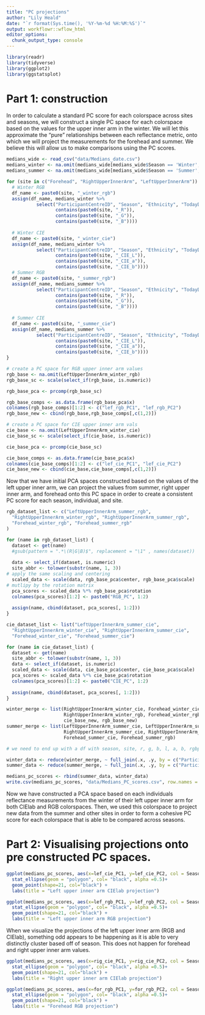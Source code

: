 ```yaml
---
title: "PC projections"
author: "Lily Heald"
date: "`r format(Sys.time(), '%Y-%m-%d %H:%M:%S')`"
output: workflowr::wflow_html
editor_options:
  chunk_output_type: console
---
```


```r
library(readr)
library(tidyverse)
library(ggplot2)
library(ggstatsplot)
```

# Part 1: construction

In order to calculate a standard PC score for each colorspace across sites and seasons, we will construct a single PC space for each colorspace based on the values for the upper inner arm in the winter. We will let this approximate the "pure" relationships between each reflectance metric, onto which we will project the measurements for the forehead and summer. We believe this will allow us to make comparisons using the PC scores. 

```r
medians_wide <- read_csv("data/Medians_date.csv")
medians_winter <- na.omit(medians_wide[medians_wide$Season == 'Winter',])
medians_summer <- na.omit(medians_wide[medians_wide$Season == 'Summer',])

for (site in c("Forehead", "RightUpperInnerArm", "LeftUpperInnerArm")) {
  # Winter RGB
  df_name <- paste0(site, "_winter_rgb")
  assign(df_name, medians_winter %>%
           select("ParticipantCentreID", "Season", "Ethnicity", "TodayDate", "month_year",
                  contains(paste0(site, "_R")),
                  contains(paste0(site, "_G")),
                  contains(paste0(site, "_B"))))
  
  # Winter CIE
  df_name <- paste0(site, "_winter_cie")
  assign(df_name, medians_winter %>%
           select("ParticipantCentreID", "Season", "Ethnicity", "TodayDate", "month_year", 
                  contains(paste0(site, "_CIE_L")),
                  contains(paste0(site, "_CIE_a")),
                  contains(paste0(site, "_CIE_b"))))
  # Summer RGB
  df_name <- paste0(site, "_summer_rgb")
  assign(df_name, medians_summer %>%
           select("ParticipantCentreID", "Season", "Ethnicity", "TodayDate", "month_year",  
                  contains(paste0(site, "_R")),
                  contains(paste0(site, "_G")),
                  contains(paste0(site, "_B"))))
  
  # Summer CIE
  df_name <- paste0(site, "_summer_cie")
  assign(df_name, medians_summer %>%
           select("ParticipantCentreID", "Season", "Ethnicity", "TodayDate", "month_year", 
                  contains(paste0(site, "_CIE_L")),
                  contains(paste0(site, "_CIE_a")),
                  contains(paste0(site, "_CIE_b"))))
}
```

```r
# create a PC space for RGB upper inner arm values
rgb_base <- na.omit(LeftUpperInnerArm_winter_rgb)
rgb_base_sc <- scale(select_if(rgb_base, is.numeric))

rgb_base_pca <- prcomp(rgb_base_sc)

rgb_base_comps <- as.data.frame(rgb_base_pca$x)
colnames(rgb_base_comps)[1:2] <- c("lef_rgb_PC1", "lef_rgb_PC2")
rgb_base_new <- cbind(rgb_base,rgb_base_comps[,c(1,2)])

# create a PC space for CIE upper inner arm vals 
cie_base <- na.omit(LeftUpperInnerArm_winter_cie)
cie_base_sc <- scale(select_if(cie_base, is.numeric))

cie_base_pca <- prcomp(cie_base_sc)

cie_base_comps <- as.data.frame(cie_base_pca$x)
colnames(cie_base_comps)[1:2] <- c("lef_cie_PC1", "lef_cie_PC2")
cie_base_new <- cbind(cie_base,cie_base_comps[,c(1,2)])
```

Now that we have initial PCA spaces constructed based on the values of the left upper inner arm, we can project the values from summer, right upper inner arm, and forehead onto this PC space in order to create a consistent PC score for each season, individual, and site. 

```r
rgb_dataset_list <- c("LeftUpperInnerArm_summer_rgb",
  "RightUpperInnerArm_winter_rgb", "RightUpperInnerArm_summer_rgb",
  "Forehead_winter_rgb", "Forehead_summer_rgb"
)

for (name in rgb_dataset_list) {
  dataset <- get(name)
  #gsub(pattern = ".*\(R|G|B)$", replacement = "\1" , names(dataset))
  
  data <- select_if(dataset, is.numeric)
  site_abbr <- tolower(substr(name, 1, 3))
# apply the same scaling and centering
  scaled_data <- scale(data, rgb_base_pca$center, rgb_base_pca$scale)
# mutlipy by the rotation matrix
  pca_scores <- scaled_data %*% rgb_base_pca$rotation
  colnames(pca_scores)[1:2] <- paste0("RGB_PC", 1:2)
  
  assign(name, cbind(dataset, pca_scores[, 1:2]))
}

cie_dataset_list <- list("LeftUpperInnerArm_summer_cie",
  "RightUpperInnerArm_winter_cie", "RightUpperInnerArm_summer_cie",
  "Forehead_winter_cie", "Forehead_summer_cie")

for (name in cie_dataset_list) {
  dataset <- get(name)
  site_abbr <- tolower(substr(name, 1, 3))
  data <- select_if(dataset, is.numeric)
  scaled_data <- scale(data, cie_base_pca$center, cie_base_pca$scale)
  pca_scores <- scaled_data %*% cie_base_pca$rotation
  colnames(pca_scores)[1:2] <- paste0("CIE_PC", 1:2)
  
  assign(name, cbind(dataset, pca_scores[, 1:2]))
}

winter_merge <- list(RightUpperInnerArm_winter_cie, Forehead_winter_cie,
                     RightUpperInnerArm_winter_rgb, Forehead_winter_rgb, 
                     cie_base_new, rgb_base_new)
summer_merge <- list(LeftUpperInnerArm_summer_cie, LeftUpperInnerArm_summer_rgb, 
                     RightUpperInnerArm_summer_cie, RightUpperInnerArm_summer_rgb,
                     Forehead_summer_cie, Forehead_summer_rgb)

# we need to end up with a df with season, site, r, g, b, l, a, b, rgbpc1, rgbpc2, ciepc1, ciepc2

winter_data <- reduce(winter_merge, ~ full_join(.x, .y, by = c("ParticipantCentreID", "Season", "Ethnicity", "TodayDate", "month_year")))
summer_data <- reduce(summer_merge, ~ full_join(.x, .y, by = c("ParticipantCentreID", "Season", "Ethnicity",  "TodayDate", "month_year")))

medians_pc_scores <- rbind(summer_data, winter_data)
write.csv(medians_pc_scores, "data/Medians_PC_scores.csv", row.names = F)
```

Now we have constructed a PCA space based on each individuals reflectance measurements from the winter of their left upper inner arm for both CIElab and RGB colorspaces. Then, we used this colorspace to project new data from the summer and other sites in order to form a cohesive PC score for each colorspace that is able to be compared across seasons. 


# Part 2: Visualising projections onto pre constructed PC spaces.

```r
ggplot(medians_pc_scores, aes(x=lef_cie_PC1, y=lef_cie_PC2, col = Season, fill = Season)) +
  stat_ellipse(geom = "polygon", col= "black", alpha =0.5)+
  geom_point(shape=21, col="black") +
  labs(title = "Left upper inner arm CIElab projection")

ggplot(medians_pc_scores, aes(x=lef_rgb_PC1, y=lef_rgb_PC2, col = Season, fill = Season)) +
  stat_ellipse(geom = "polygon", col= "black", alpha =0.5)+
  geom_point(shape=21, col="black") +
  labs(title = "Left upper inner arm RGB projection")
```

When we visualize the projections of the left upper inner arm (RGB and CIElab), something odd appears to be happening as it is able to very distinctly cluster based off of season. This does not happen for forehead and right upper inner arm values.

```r
ggplot(medians_pc_scores, aes(x=rig_cie_PC1, y=rig_cie_PC2, col = Season, fill = Season)) +
  stat_ellipse(geom = "polygon", col= "black", alpha =0.5)+
  geom_point(shape=21, col="black") +
  labs(title = "Right upper inner arm CIElab projection")

ggplot(medians_pc_scores, aes(x=for_rgb_PC1, y=for_rgb_PC2, col = Season, fill = Season)) +
  stat_ellipse(geom = "polygon", col= "black", alpha =0.5)+
  geom_point(shape=21, col="black") +
  labs(title = "Forehead RGB projection")
```






